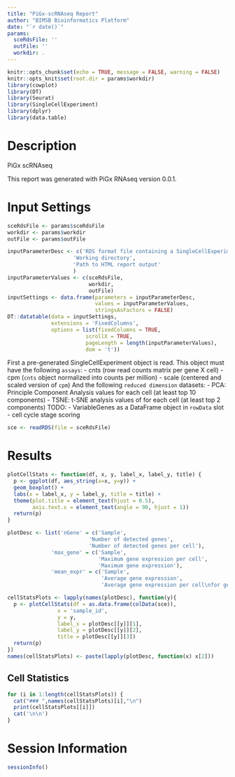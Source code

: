 ```yaml
---
title: "PiGx-scRNAseq Report"
author: "BIMSB Bioinformatics Platform"
date: "`r date()`"
params:
  sceRdsFile: ''
  outFile: ''
  workdir: .
---
```


```r
knitr::opts_chunk$set(echo = TRUE, message = FALSE, warning = FALSE)
knitr::opts_knit$set(root.dir = params$workdir)
library(cowplot)
library(DT)
library(Seurat)
library(SingleCellExperiment)
library(dplyr)
library(data.table)
```

# Description

PiGx scRNAseq 

This report was generated with PiGx RNAseq version 0.0.1.

# Input Settings
```r

sceRdsFile <- params$sceRdsFile
workdir <- params$workdir
outFile <- params$outFile

inputParameterDesc <- c('RDS format file containing a SingleCellExperiment object',
                     'Working directory',
                     'Path to HTML report output'
                     )
inputParameterValues <- c(sceRdsFile,
                          workdir, 
                          outFile)
inputSettings <- data.frame(parameters = inputParameterDesc,
                            values = inputParameterValues,
                            stringsAsFactors = FALSE)
DT::datatable(data = inputSettings,
              extensions = 'FixedColumns',
              options = list(fixedColumns = TRUE,
                         scrollX = TRUE,
                         pageLength = length(inputParameterValues),
                         dom = 't'))
```

First a pre-generated SingleCellExperiment object is read.
This object must have the following `assays`: 
  - cnts (row read counts matrix per gene X cell) 
  - cpm (`cnts` object normalized into counts per million) 
  - scale (centered and scaled version of `cpm`)
And the following `reduced dimension` datasets:
  - PCA: Principle Component Analysis values for each cell (at least top 10 components)
  - TSNE: t-SNE analysis values of for each cell (at least top 2 components)
TODO: 
  - VariableGenes as a DataFrame object in `rowData` slot
  - cell cycle stage scoring 
  
```r
sce <- readRDS(file = sceRdsFile)
```

# Results

```r
plotCellStats <- function(df, x, y, label_x, label_y, title) {
  p <- ggplot(df, aes_string(x=x, y=y)) +
  geom_boxplot() +
  labs(x = label_x, y = label_y, title = title) + 
  theme(plot.title = element_text(hjust = 0.5),
        axis.text.x = element_text(angle = 90, hjust = 1))
  return(p)
}

plotDesc <- list('nGene' = c('Sample', 
                          'Number of detected genes', 
                          'Number of detected genes per cell'), 
              'max_gene' = c('Sample',
                             'Maximum gene expression per cell',
                             'Maximum gene expression'),
              'mean_expr' = c('Sample',
                              'Average gene expression',
                              'Average gene expression per cell\nfor genes with >0 UMI'))

cellStatsPlots <- lapply(names(plotDesc), function(y){
  p <- plotCellStats(df = as.data.frame(colData(sce)), 
                x = 'sample_id',
                y = y, 
                label_x = plotDesc[[y]][1], 
                label_y = plotDesc[[y]][2],
                title = plotDesc[[y]][3])
  return(p)
})
names(cellStatsPlots) <- paste(lapply(plotDesc, function(x) x[2]))
```

## Cell Statistics {.tabset}

```r
for (i in 1:length(cellStatsPlots)) {
  cat("### ",names(cellStatsPlots)[i],"\n")
  print(cellStatsPlots[[i]])
  cat('\n\n')
}
```

# Session Information
```r
sessionInfo()
```
